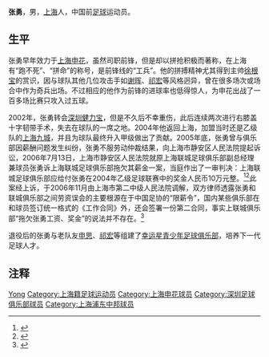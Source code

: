 {{Otheruses|other=名为张勇的其他人物|张勇}}
{{Football player infobox
| playername =张勇
| image    = 
| fullname =张勇
| englishfullname =Zhang Yong
| nickname =
| dateofbirth ={{birth date and age|1975|1|6}}
| height={{height|m=1.76}}
| countryofbirth = {{CHN}}
| cityofbirth = [[上海|上海]]
| currentclub  =已退役
| position =前锋/前腰
| youthyears =
| youthclubs =上海队
| years = 1994-2001年<br>2002-2003年<br>2004-2005年
| clubs = [[上海申花|上海申花]]<br>[[深圳健力宝|深圳健力宝]]<br>[[无锡中邦足球俱乐部|上海九城]]
| caps(goals)=96{{0}}(4)
| nationalyears =
| nationalteam =
| nationalcaps(goals)=
}}
'''张勇'''{{BD|1975年|1月6日|||Z}}，男，[[上海|上海]]人，中国前[[足球|足球]]运动员。

== 生平 ==
张勇早年效力于[[上海申花|上海申花]]，虽然司职前锋，但是却以拼抢积极而著称，在上海有“跑不死”、“拼命”的称号，是前锋线的“工兵”。他的拼搏精神尤其得到主帅[[徐根宝|徐根宝]]的赏识，因与球队其他几位攻击手如[[谢晖|谢晖]]、[[祁宏|祁宏]]等风格迥异，曾在很多场次或场合中作为奇兵出场。不过相应的他作为前锋的进球率也低得惊人，为申花出战了一百多场比赛只攻入过五球。

2002年，张勇转会[[深圳健力宝|深圳健力宝]]，但是不久后不幸重伤，此后连续两次进行右膝盖十字韧带手术，失去在球队的一席之地。2004年他返回上海，加盟当时还是乙级队的[[上海九城|上海九城]]，并且为球队最终升入甲级做出了贡献。2005年底，张勇曾与俱乐部因薪酬问题发生纠纷，张勇不服劳动仲裁结果，向上海市静安区人民法院提起诉讼，2006年7月13日，上海市静安区人民法院就原上海联城足球俱乐部副总经理兼球员张勇诉上海联城足球俱乐部拖欠其薪金一案，当庭作出了一审判决：上海联城足球俱乐部应给付张勇在2004年乙级足球联赛中的奖金人民币10万元整。<ref>{{cite news|url=http://shenhua.online.sh.cn/gb/content/2009-11/27/content_3224299.htm|title=张勇曾率16球员直冲朱骏办公室 最终起诉拿回10万|publisher=东方体育日报|date=2009-11-27|accessdate=2009-11-27|deadurl=yes|archiveurl=https://web.archive.org/web/20091130183024/http://shenhua.online.sh.cn/gb/content/2009-11/27/content_3224299.htm|archivedate=2009-11-30}}</ref><ref>{{cite news|url=http://shenhua.online.sh.cn/gb/content/2009-11/27/content_3224290.htm|title=张勇：我对不起现在这帮球员 朱骏得到教训更精了|publisher=东方体育日报|date=2009-11-27|accessdate=2009-11-27|deadurl=yes|archiveurl=https://web.archive.org/web/20091130150909/http://shenhua.online.sh.cn/gb/content/2009-11/27/content_3224290.htm|archivedate=2009-11-30}}</ref>此案经上诉，于2006年11月由上海市第二中级人民法院调解，双方律师透露张勇和联城俱乐部之间劳资误会的主要根源在于中国足协的“限薪令”，国内某些俱乐部在和球员签订统一格式的《工作合同》外，还会签署一份第二合同，事实上联城俱乐部“拖欠张勇工资、奖金”的说法并不存在。<ref>{{cite news|url=http://sports.sina.com.cn/j/2006-11-20/02302577275.shtml|title=张勇与联城就欠薪案和解 双方消除误会同称不计前嫌|publisher=新闻晨报|date=2006-11-20|accessdate=2013-05-30|archive-date=2019-08-14|archive-url=https://web.archive.org/web/20190814194936/http://sports.sina.com.cn/j/2006-11-20/02302577275.shtml|dead-url=no}}</ref>

退役后的张勇与老队友[[申思|申思]]、[[祁宏|祁宏]]等组建了[[上海幸运星足球俱乐部|幸运星青少年足球俱乐部]]，培养下一代足球人才。

== 注释 ==
{{reflist}}

{{上海申花1995年}}

{{Authority control}}
{{DEFAULTSORT:ZHANG Yong}}
[[Category:张姓|Yong]]
[[Category:上海籍足球运动员|Category:上海籍足球运动员]]
[[Category:上海申花球员|Category:上海申花球员]]
[[Category:深圳足球俱乐部球员|Category:深圳足球俱乐部球员]]
[[Category:上海浦东中邦球员|Category:上海浦东中邦球员]]
